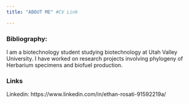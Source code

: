 ```yaml
---
title: "ABOUT ME" #CV Link

---
```

### Bibliography:
I am a  biotechnology student studying biotechnology at Utah Valley University. I have worked on research projects involving phylogeny of Herbarium specimens and biofuel production. 

### Links 
Linkedin: https://www.linkedin.com/in/ethan-rosati-91592219a/


